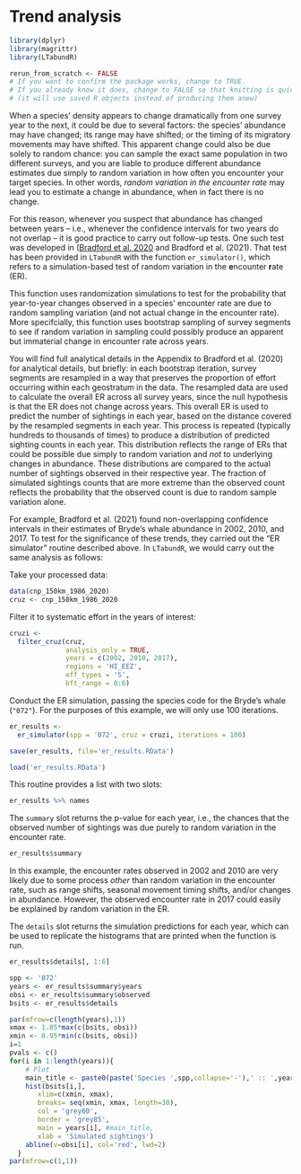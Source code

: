 # Trend analysis

```r
library(dplyr)
library(magrittr)
library(LTabundR)

rerun_from_scratch <- FALSE
# If you want to confirm the package works, change to TRUE.
# If you already know it does, change to FALSE so that knitting is quick
# (it will use saved R objects instead of producing them anew)
```

When a species' density appears to change dramatically from one survey year to the next, it could be due to several factors: the species' abundance may have changed; its range may have shifted; or the timing of its migratory movements may have shifted. This apparent change could also be due solely to random chance: you can sample the exact same population in two different surveys, and you are liable to produce different abundance estimates due simply to random variation in how often you encounter your target species. In other words, *random variation in the encounter rate* may lead you to estimate a change in abundance, when in fact there is no change. 

For this reason, whenever you suspect that abundance has changed between years -- i.e., whenever the confidence intervals for two years do not overlap -- it is good practice to carry out follow-up tests. One such test was developed in ([Bradford et al. 2020](https://www.fisheries.noaa.gov/inport/item/59592) and Bradford et al. (2021).  That test has been provided in `LTabundR` with the function `er_simulator()`, which refers to a simulation-based test of random variation in the **e**ncounter **r**ate (ER).  

This function uses randomization simulations to test for the probability that year-to-year changes observed in a species' encounter rate are due to random sampling variation (and not actual change in the encounter rate). More specifcially, this function uses bootstrap sampling of survey segments to see if random variation in sampling could possibly produce an apparent but immaterial change in encounter rate across years.

You will find full analytical details in the Appendix to Bradford et al. (2020) for analytical details, but briefly: in each bootstrap iteration, survey segments are resampled in a way that preserves the proportion of effort occurring within each geostratum in the data. The resampled data are used to calculate the overall ER across all survey years, since the null hypothesis is that the ER does not change across years. This overall ER is used to predict the number of sightings in each year, based on the distance covered by the resampled segments in each year. This process is repeated (typically hundreds to thousands of times) to produce a distribution of predicted sighting counts in each year. This distribution reflects the range of ERs that could be possible due simply to random variation and *not* to underlying changes in abundance. These distributions are compared to the actual number of sightings observed in their respective year. The fraction of simulated sightings counts that are more extreme than the observed count reflects the probability that the observed count is due to random sample variation alone.

For example, Bradford et al. (2021) found non-overlapping confidence intervals in their estimates of Bryde's whale abundance in 2002, 2010, and 2017.  To test for the significance of these trends, they carried out the "ER simulator" routine described above. In `LTabundR`, we would carry out the same analysis as follows:  

Take your processed data:  

```r
data(cnp_150km_1986_2020)
cruz <- cnp_150km_1986_2020
```

Filter it to systematic effort in the years of interest: 

```r
cruzi <- 
  filter_cruz(cruz,
              analysis_only = TRUE,
              years = c(2002, 2010, 2017),
              regions = 'HI_EEZ',
              eff_types = 'S',
              bft_range = 0:6)
```

Conduct the ER simulation, passing the species code for the Bryde's whale (`"072"`). For the purposes of this example, we will only use 100 iterations.  

```r
er_results <- 
  er_simulator(spp = '072', cruz = cruzi, iterations = 100)
```

```r
save(er_results, file='er_results.RData')
```

```r
load('er_results.RData')
```

This routine provides a list with two slots: 

```r
er_results %>% names
```

The `summary` slot returns the p-value for each year, i.e., the chances that the observed number of sightings was due purely to random variation in the encounter rate. 

```r
er_results$summary
```

In this example, the encounter rates observed in 2002 and 2010 are very likely due to some process *other* than random variation in the encounter rate, such as range shifts, seasonal movement timing shifts, and/or changes in abundance. However, the observed encounter rate in 2017 could easily be explained by random variation in the ER.    

The `details` slot returns the simulation predictions for each year, which can be used to replicate the histograms that are printed when the function is run.

```r
er_results$details[, 1:6]
```

```r
spp <- '072'
years <- er_results$summary$years
obsi <- er_results$summary$observed
bsits <- er_results$details

par(mfrow=c(length(years),1))
xmax <- 1.05*max(c(bsits, obsi))
xmin <- 0.95*min(c(bsits, obsi))
i=1
pvals <- c()
for(i in 1:length(years)){
    # Plot
    main_title <- paste0(paste('Species ',spp,collapse='-'),' :: ',years[i])
    hist(bsits[i,],
       xlim=c(xmin, xmax),
       breaks= seq(xmin, xmax, length=30),
       col = 'grey60',
       border = 'grey85',
       main = years[i], #main_title,
       xlab = 'Simulated sightings')
    abline(v=obsi[i], col='red', lwd=2)
  }
par(mfrow=c(1,1))
```







